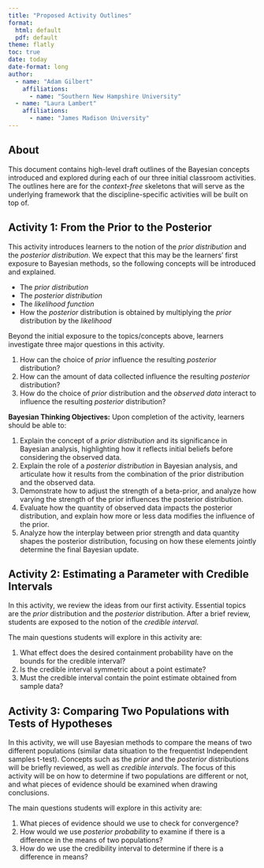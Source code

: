 ```yaml
---
title: "Proposed Activity Outlines"
format: 
  html: default
  pdf: default
theme: flatly
toc: true
date: today
date-format: long
author: 
  - name: "Adam Gilbert"
    affiliations: 
      - name: "Southern New Hampshire University"
  - name: "Laura Lambert"
    affiliations: 
      - name: "James Madison University"
---
```


## About

This document contains high-level draft outlines of the Bayesian concepts introduced and explored during each of our three initial classroom activities. The outlines here are for the *context-free* skeletons that will serve as the underlying framework that the discipline-specific activities will be built on top of.

## Activity 1: From the Prior to the Posterior

This activity introduces learners to the notion of the *prior distribution* and the *posterior distribution*. We expect that this may be the learners' first exposure to Bayesian methods, so the following concepts will be introduced and explained.

+ The *prior distribution*
+ The *posterior distribution*
+ The *likelihood function*
+ How the *posterior* distribution is obtained by multiplying the *prior* distribution by the *likelihood*

Beyond the initial exposure to the topics/concepts above, learners investigate three major questions in this activity.

1. How can the choice of *prior* influence the resulting *posterior* distribution?
2. How can the amount of data collected influence the resulting *posterior* distribution?
3. How do the choice of *prior* distribution and the *observed data* interact to influence the resulting *posterior* distribution?

**Bayesian Thinking Objectives:** Upon completion of the activity, learners should be able to:

1. Explain the concept of a *prior distribution* and its significance in Bayesian analysis, highlighting how it reflects initial beliefs before considering the observed data.
2. Explain the role of a *posterior distribution* in Bayesian analysis, and articulate how it results from the combination of the prior distribution and the observed data.
3. Demonstrate how to adjust the strength of a beta-prior, and analyze how varying the strength of the prior influences the posterior distribution.
4. Evaluate how the quantity of observed data impacts the posterior distribution, and explain how more or less data modifies the influence of the prior.
5. Analyze how the interplay between prior strength and data quantity shapes the posterior distribution, focusing on how these elements jointly determine the final Bayesian update.

## Activity 2: Estimating a Parameter with Credible Intervals

In this activity, we review the ideas from our first activity. Essential topics are the *prior* distribution and the *posterior* distribution. After a brief review, students are exposed to the notion of the *credible interval*. 

The main questions students will explore in this activity are:

1. What effect does the desired containment probability have on the bounds for the credible interval?
2. Is the credible interval symmetric about a point estimate?
3. Must the credible interval contain the point estimate obtained from sample data?

## Activity 3: Comparing Two Populations with Tests of Hypotheses

In this activity, we will use Bayesian methods to compare the means of two different populations (similar data situation to the frequentist Independent samples t-test).  Concepts such as the *prior* and the *posterior* distributions will be briefly reviewed, as well as *credible intervals*.  The focus of this activity will be on how to determine if two populations are different or not, and what pieces of evidence should be examined when drawing conclusions.

The main questions students will explore in this activity are:

1.  What pieces of evidence should we use to check for convergence?
2.  How would we use *posterior probability* to examine if there is a difference in the means of two populations? 
3.  How do we use the credibility interval to determine if there is a difference in means?

